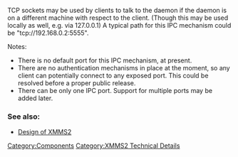 {{Navbar}}

TCP sockets may be used by clients to talk to the daemon if the daemon is on a different machine with respect to the client. (Though this may be used locally as well, e.g. via 127.0.0.1) A typical path for this IPC mechanism could be "tcp://192.168.0.2:5555".

Notes:
* There is no default port for this IPC mechanism, at present.
* There are no authentication mechanisms in place at the moment, so any client can potentially connect to any exposed port. This could be resolved before a proper public release.
* There can be only one IPC port. Support for multiple ports may be added later.

===See also:===
* [[Design of XMMS2]]

[[Category:Components]]
[[Category:XMMS2 Technical Details]]